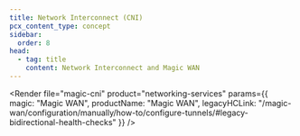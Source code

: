 ```yaml
---
title: Network Interconnect (CNI)
pcx_content_type: concept
sidebar:
  order: 8
head:
  - tag: title
    content: Network Interconnect and Magic WAN
---
```



<Render
  file="magic-cni"
  product="networking-services"
  params={{
    magic: "Magic WAN",
    productName: "Magic WAN",
    legacyHCLink: "/magic-wan/configuration/manually/how-to/configure-tunnels/#legacy-bidirectional-health-checks"
  }}
/>

<Render file="traceroute" product="networking-services" />
